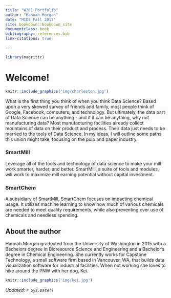 ```yaml
---
title: "W201 Portfolio"
author: "Hannah Morgan"
date: "MIDS Fall 2017"
site: bookdown::bookdown_site
documentclass: book
bibliography: references.bib
link-citations: true

---
```


<!-- This won't be displayed but it will initialize your R session. Add any R libraries you need here. -->
```r
library(magrittr)

```


# Welcome!

<!-- You can include images saved within your repo... -->
```r
knitr::include_graphics('img/charleston.jpg')
```

What is the first thing you think of when you think Data Science? Based upon a very skewed survey of friends and family, most people think of Google, Facebook, computers, and technology. But ultimately, the data part of Data Science can be anything - and if it can be anything, why not manufacturing data? Most manufacturing facilities already collect mountains of data on their product and process. Their data just needs to be married to the tools of Data Science. In my ideas, I will outline some paths this union might take, focusing on the pulp and paper industry. 

<!-- Below this line is just examples of how you can embed video from Google Drive. First you have to enable sharing, then just get the object ID which is that long string between d/ and /preview and will also be appended to any sharing link you generate for your video. -->


### SmartMill

Leverage all of the tools and technology of data science to make your mill work smarter, harder, and better. SmartMill, a suite of tools and modules, will work to maximize mill earning potential without capital investment.

### SmartChem

A subsidiary of SmartMill, SmartChem focuses on impacting chemical usage. It utilizes machine learning to know how much of various chemicals are needed to meet quality requirements, while also preventing over use of chemicals and needless spending. 
  

## About the author

Hannah Morgan graduated from the University of Washington in 2015 with a Bachelors degree in Bioresource Science and Engineering and a Bachelor's degree in Chemical Engineering. She currently works for Capstone Technology, a small software firm based in Vancouver, WA, that builds data visualization software for industrial facilities. When not working she loves to hike around the PNW with her dog, Kei. 
<!-- You can include images saved within your repo... -->
```r
knitr::include_graphics('img/kei.jpg')
```
*Updated: `r Sys.Date()`*
